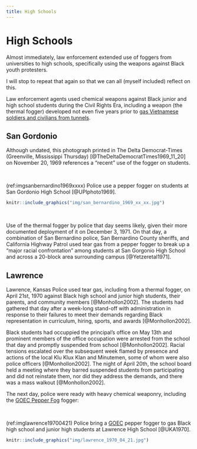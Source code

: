 ```yaml
---
title: High Schools
---
```


# High Schools {-}

Almost immediately, law enforcement extended use of foggers from [universities]{#Universities} to high schools, specifically using the weapons against Black youth protesters.

I will stop to repeat that again so that we can all (myself included) reflect on this.

Law enforcement agents used chemical weapons against Black junior and high school students during the Civil Rights Era, including a weapon (the thermal fogger) developed not even five years prior to [gas Vietnamese soldiers and civilians from tunnels](#Vietnam).

## San Gordonio {- #SanGordonio}

Although undated, this photograph printed in The Delta Democrat-Times (Greenville, Mississippi Thursday) [@TheDeltaDemocratTimes1969_11_20] on November 20, 1969 references a "recent" use of the fogger on students. 

<br>

(ref:imgsanbernardino1969xxxx) Police use a pepper fogger on students at San Gordonio High School [@UPIphoto1969].  

```r
knitr::include_graphics("img/san_bernardino_1969_xx_xx.jpg") 
```
 
<br>

Use of the thermal fogger by police that day seems likely, given their more documented deployment of it on December 3, 1971.
On that day, a combination of San Bernardino police, San Bernardino County sheriffs, and California Highway Patrol used tear gas from a pepper fogger to break up a "major racial confrontation" among students at San Gorgonio High School and across a 20-block area surrounding campus [@Yetzeretal1971].



## Lawrence {- #Lawrence1970_04_21}

Lawrence, Kansas Police used tear gas, including from a thermal fogger, on April 21st, 1970 against Black high school and junior high students, their parents, and community members [@Monhollon2002].
The students had gathered that day after a week-long stand-off with administration in response to their failures to meet their demands regarding Black representation in curriculum, hiring, sports, and awards [@Monhollon2002].

Black students had occuppied the principal's office on May 13th and prominent members of the office occupation were arrested from the school that day and promptly suspended from school [@Monhollon2002].
Racial tensions escalated over the subsequent week flamed by presence and actions of the local Klu Klux Klan and Minutemen, some of whom were also police officers [@Monhollon2002].
The night of April 20th, the school board held a meeting where they barred suspended students from participating and did not reinstate them, nor did they address the demands, and there was a mass walkout [@Monhollon2002].

The next day, police were ready with heavy chemical weaponry, including the [GOEC Pepper Fog](#GOEC) fogger: 

<br>

(ref:imglawrence19700421) Police bring a [GOEC](#GOEC) pepper fogger to gas Black high school and junior high students at Lawrence High School [@UKA1970].

```r
knitr::include_graphics("img/lawrence_1970_04_21.jpg") 
```
 
<br>
